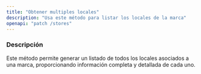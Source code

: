 ```yaml
---
title: "Obtener multiples locales"
description: "Usa este método para listar los locales de la marca"
openapi: "patch /stores"
---
```


### Descripción

Este método permite generar un listado de todos los locales asociados a una marca, proporcionando información completa y detallada de cada uno.